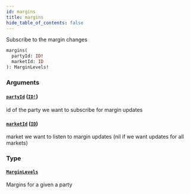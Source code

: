 ```yaml
---
id: margins
title: margins
hide_table_of_contents: false
---
```



Subscribe to the margin changes

```graphql
margins(
  partyId: ID!
  marketId: ID
): MarginLevels!
```


### Arguments

#### [`partyId`](#) ([`ID!`](/mainnet/api/graphql/scalars/id))

id of the party we want to subscribe for margin updates


#### [`marketId`](#) ([`ID`](/mainnet/api/graphql/scalars/id))

market we want to listen to margin updates (nil if we want updates for all markets)


### Type

#### [`MarginLevels`](/mainnet/api/graphql/objects/margin-levels)

Margins for a given a party




